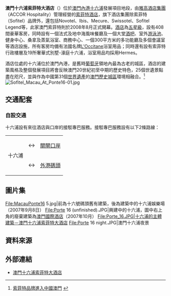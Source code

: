 {{macau_hotel_info
| hotel_name     = 澳門十六浦索菲特大酒店
| hotel_name_pt  = Sofitel Macau At Ponte 16
| hotel_name_en  = Sofitel Macau At Ponte 16
| photo          = Sofitel Macau At Ponte 16.jpg
| phototitle     = [[十六浦|十六浦]]的主體建築－'''索菲特酒店'''
| date_open      = 2008年8月
| district       = 澳門
| address        = [[內港|內港]][[十六浦|十六浦]]發展項目
| owner          = SJM-投資有限公司<br>[[澳門實德有限公司|澳門實德]]
| star           = 五星級
| rooms          = 408間
| theme          = 融合法式、中式及葡式風情
| shows          = 
| attractions    = 
| restaurant     = Mistral餐廳<br>Rendezvous大堂吧<br>十六八餐廳
| hotel_manage   = [[雅高酒店集團|雅高酒店集團]]
| casino_name    = 十六浦娛樂場
| club           = [[十六浦會|十六浦會]]
| slot_table     = 105張
| slot_machine   = 300台
| casino_manage  = [[澳門博彩股份有限公司|澳門博彩]]
| key_people     = [[蘇樹輝|蘇樹輝]]（主席）<BR />[[馬浩文|馬浩文]]（行政總裁）<BR/>[[韓昌祐|韓昌祐]]（Maruhan會長）
| names_pre      = 
| website        = [http://www.sofitel.com/gb/hotel-6480-sofitel-macau-at-ponte-16/index.shtml www.sofitel.com]
| others         = 
}}
'''澳門十六浦索菲特大酒店'''（{{lang|pt|Sofitel Macau At Ponte 16}}）位於[[澳門|澳門]][[內港|內港]][[十六浦|十六浦]]發展項目地段，由[[雅高酒店集團|雅高酒店集團]]（ACCOR Hospitality）管理經營的[[索菲特酒店|索菲特酒店]]，旗下酒店集團除索菲特（Sofitel）品牌外，還包括Novotel、Ibis、Mecure、Swissotel、Sofitel Legend等，此家澳門索菲特則於2008年8月正式開幕。[[酒店|酒店]]為[[五星級|五星級]]，設有408間豪華客房，同時設有一個法式及地中海風味餐廳及一個大堂[[酒吧|酒吧]]、室外[[游泳池|游泳池]]、健身中心、桑拿及蒸氣浴室、商務中心、一個300平方米的多功能廳及多個會議室等酒店設施，所有客房均備有法國名牌[[L'Occitane|L'Occitane]]浴室用品；同時還有設有索菲特行政樓層及19所奢華式別墅-濠庭十六浦，浴室用品均採用Hermes。

酒店位處的十六浦位於澳門內港，是舊時[[葡萄牙|葡萄牙]]領地內最為古老的城區，酒店的建築風格及整個發展項目將會反映澳門20世紀初至中期的歷史特色，25個世遺景點盡在咫尺，並與作為中國第31個[[世界遺產|世界遺產]]的[[澳門歷史城區|澳門歷史城區]]環境相融合。<ref>[http://www.lotour.com/snapshot/2006-2-17/snapshot_32677.shtml 索菲特品牌進入中國澳門] {{webarchive|url=https://web.archive.org/web/20071227074833/http://www.lotour.com/snapshot/2006-2-17/snapshot_32677.shtml |date=2007-12-27 }}</ref>
[[File:Sofitel_Macau_At_Ponte16-01.jpg|thumb]]

== 交通配套 ==
=== 自設交通 ===
十六浦設有來往酒店與口岸的接駁專巴服務。接駁專巴服務設有以下2條路線：
{|class="wikitable" style="font-size:110%;"
|-
| align="right" rowspan=2| 十六浦
| align="center"| ↔
| [[關閘|關閘口岸]]
|-
| align="center"| ↔
| [[外港碼頭|外港碼頭]]
|}

==圖片集==
<gallery>
File:MacauPonte16 5.jpg|前為十六號碼頭舊有建築，後為建築中的十六浦娛樂場（2007年9月8日）
File:Porte 16 (unfinished).JPG|興建中的十六浦，圖中右上角的廢棄建築為[[澳門國際酒店|澳門國際酒店]]（2007年10月）
File:Porte_16.JPG|十六浦的主體建築－澳門十六浦索菲特大酒店
File:Porte 16 night.JPG|澳門十六浦夜景
</gallery>

== 資料來源 ==
{{Reflist}}

== 外部連結 ==
*[https://ponte16.com.mo/tc/ 澳門十六浦索菲特大酒店] {{Wayback|url=https://ponte16.com.mo/tc/ |date=20210126031735 }}

{{澳博娛樂場}}
{{澳門酒店}}